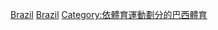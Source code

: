 [[Category:各國羽毛球|Brazil]]
[[Category:南美洲羽毛球|Brazil]]
[[Category:依體育運動劃分的巴西體育|Category:依體育運動劃分的巴西體育]]